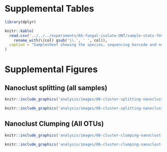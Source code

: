 # Supplemental Tables

```r
library(dplyr)

knitr::kable(
  read.csv('../../../experiments/66-fungal-isolate-ONT/sample-stats-fmt.csv') %>%
    rename_with(\(col) gsub('\\.', ' ', col)),
  caption = "Samplesheet showing the species, sequencing barcode and number of raw reads after basecalling."
)
```

# Supplemental Figures

## Nanoclust splitting (all samples)


```r
knitr::include_graphics('analysis/images/06-cluster-splitting-nanoclust-with-tax-1-30.png')
```

```r
knitr::include_graphics('analysis/images/06-cluster-splitting-nanoclust-with-tax-31.png')
```


## Nanoclust Clumping (All OTUs)
```r
knitr::include_graphics('analysis/images/06-cluster-clumping-nanoclust-1-30.png')
```

```r
knitr::include_graphics('analysis/images/06-cluster-clumping-nanoclust-31-60.png')
```